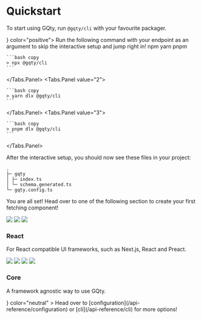 
# Quickstart

To start using GQty, run `@gqty/cli` with your favourite packager.

<View paddingTop={5} paddingBottom={3}>
  <Alert title="Even Quicker Start!" icon={<CheckCircle />} color="positive">
    Run the following command with your endpoint as an argument to skip the
    interactive setup and jump right in!
  </Alert>
</View>

<Tabs>
  <View paddingBottom={3}>
    <Tabs.List>
      <Tabs.Item value="1">npm</Tabs.Item>
      <Tabs.Item value="2">yarn</Tabs.Item>
      <Tabs.Item value="3">pnpm</Tabs.Item>
    </Tabs.List>
  </View>
  <Tabs.Panel value="1">

    ```bash copy
    > npx @gqty/cli
    ```

  </Tabs.Panel>
  <Tabs.Panel value="2">

    ```bash copy
    > yarn dlx @gqty/cli
    ```

  </Tabs.Panel>
  <Tabs.Panel value="3">

    ```bash copy
    > pnpm dlx @gqty/cli
    ```

  </Tabs.Panel>
</Tabs>

After the interactive setup, you should now see these files in your project:

```
.
├─ gqty
│ ├─ index.ts
│ └─ schema.generated.ts
└─ gqty.config.ts

```

You are all set! Head over to one of the following section to create your first
fetching component!

<div className="mt-5 grid gap-4 grid-cols(1 lg:2) w-full">
  <Link
    className="inline-block rounded-lg border dark:border-gray-700 bg-gray(hover:(200 dark:800)) p-5"
    href="/guides/react/read"
  >
    <div className="flex gap-2 flex-row">
      <Image width={36} height={36} src="/logo/nextjs.svg" />
      <Image width={36} height={36} src="/logo/react.svg" />
      <Image width={36} height={36} src="/logo/preact.svg" />
    </div>
    <h3 className="mt-2 text-lg font-bold">React</h3>
    <p>
      For React compatible UI frameworks, such as Next.js, React and Preact.
    </p>
  </Link>
  <Link
    className="inline-block rounded-lg border dark:border-gray-700 bg-gray(hover:(200 dark:800)) p-5"
    href="/guides/core/resolve"
  >
    <div className="flex gap-2 flex-row">
      <Image width={36} height={36} src="/logo/svelte.svg" />
      <Image width={36} height={36} src="/logo/astro.svg" />
      <Image width={36} height={36} src="/logo/solid.svg" />
      <Image width={36} height={36} src="/logo/vue.svg" />
    </div>
    <h3 className="mt-2 text-lg font-bold">Core</h3>
    <p>A framework agnostic way to use GQty.</p>
  </Link>
</div>

<View paddingTop={5}>
  <Alert
    title="Didn't get what you want?"
    icon={<AlertTriangle />}
    color="neutral"
  >
    Head over to [configuration](/api-reference/configuration) or
    [cli](/api-reference/cli) for more options!
  </Alert>
</View>
